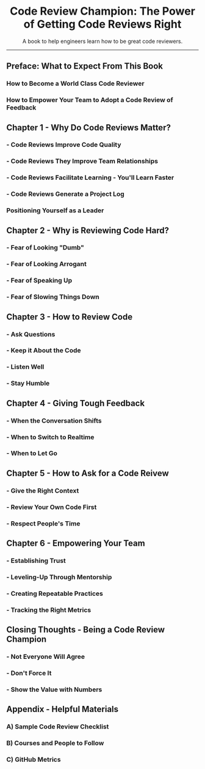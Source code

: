 <center>

# Code Review Champion: The Power of Getting Code Reviews Right

A book to help engineers learn how to be great code reviewers.

</center>

<hr/>

## Preface: What to Expect From This Book

### How to Become a World Class Code Reviewer

### How to Empower Your Team to Adopt a Code Review of Feedback

## Chapter 1 - Why Do Code Reviews Matter?

### - Code Reviews Improve Code Quality

### - Code Reviews They Improve Team Relationships

### - Code Reviews Facilitate Learning - You'll Learn Faster

### - Code Reviews Generate a Project Log

### Positioning Yourself as a Leader

## Chapter 2 - Why is Reviewing Code Hard?

### - Fear of Looking "Dumb"

### - Fear of Looking Arrogant

### - Fear of Speaking Up

### - Fear of Slowing Things Down

## Chapter 3 - How to Review Code

### - Ask Questions

### - Keep it About the Code

### - Listen Well

### - Stay Humble

## Chapter 4 - Giving Tough Feedback

### - When the Conversation Shifts

### - When to Switch to Realtime

### - When to Let Go

## Chapter 5 - How to Ask for a Code Reivew

### - Give the Right Context

### - Review Your Own Code First

### - Respect People's Time

## Chapter 6 - Empowering Your Team

### - Establishing Trust 

### - Leveling-Up Through Mentorship

### - Creating Repeatable Practices

### - Tracking the Right Metrics

## Closing Thoughts - Being a Code Review Champion

### - Not Everyone Will Agree

### - Don't Force It

### - Show the Value with Numbers

## Appendix - Helpful Materials

### A) Sample Code Review Checklist

### B) Courses and People to Follow

### C) GitHub Metrics